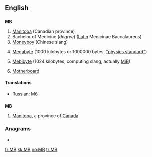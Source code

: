 {{also|Mb}}
==English==

==={{initialism}}===
'''MB'''

# [[Manitoba]] (Canadian province)
# Bachelor of Medicine (''degree'') ([[Latin]] Medicinae Baccalaureus)
# [[Moneyboy]] (Chinese slang)
# {{context|SI}} [[megabyte|Megabyte]] (1000 kilobytes or 1000000 bytes, [http://physics.nist.gov/cuu/Units/binary.html "physics standard"])
# {{computing}} [[mebibyte|Mebibyte]] (1024 kilobytes, computing slang, actually [[MiB]])
# {{computing}} [[motherboard|Motherboard]]

====Translations====
* Russian: {{sense|computing}} [[Мб]]

==={{abbreviation}}===
'''MB'''

# [[Manitoba]], a province of [[Canada]].

===Anagrams===
* {{alphagram|[[BM#English|BM]]}} 


[[fr:MB]]
[[kk:MB]]
[[no:MB]]
[[tr:MB]]
